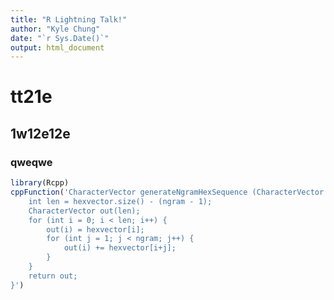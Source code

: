 ```yaml
---
title: "R Lightning Talk!"
author: "Kyle Chung"
date: "`r Sys.Date()`"
output: html_document
---
```


# tt21e
## 1w12e12e
### qweqwe

```r
library(Rcpp)
cppFunction('CharacterVector generateNgramHexSequence (CharacterVector hexvector, int ngram) {
    int len = hexvector.size() - (ngram - 1);
    CharacterVector out(len);
    for (int i = 0; i < len; i++) {
        out(i) = hexvector[i];
        for (int j = 1; j < ngram; j++) {
            out(i) += hexvector[i+j];
        }
    }
    return out;
}')
```

